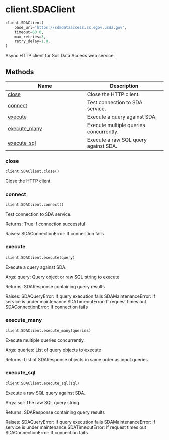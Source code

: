 # client.SDAClient { #soildb.client.SDAClient }

```python
client.SDAClient(
    base_url='https://sdmdataaccess.sc.egov.usda.gov',
    timeout=60.0,
    max_retries=3,
    retry_delay=1.0,
)
```

Async HTTP client for Soil Data Access web service.

## Methods

| Name | Description |
| --- | --- |
| [close](#soildb.client.SDAClient.close) | Close the HTTP client. |
| [connect](#soildb.client.SDAClient.connect) | Test connection to SDA service. |
| [execute](#soildb.client.SDAClient.execute) | Execute a query against SDA. |
| [execute_many](#soildb.client.SDAClient.execute_many) | Execute multiple queries concurrently. |
| [execute_sql](#soildb.client.SDAClient.execute_sql) | Execute a raw SQL query against SDA. |

### close { #soildb.client.SDAClient.close }

```python
client.SDAClient.close()
```

Close the HTTP client.

### connect { #soildb.client.SDAClient.connect }

```python
client.SDAClient.connect()
```

Test connection to SDA service.

Returns:
    True if connection successful

Raises:
    SDAConnectionError: If connection fails

### execute { #soildb.client.SDAClient.execute }

```python
client.SDAClient.execute(query)
```

Execute a query against SDA.

Args:
    query: Query object or raw SQL string to execute

Returns:
    SDAResponse containing query results

Raises:
    SDAQueryError: If query execution fails
    SDAMaintenanceError: If service is under maintenance
    SDATimeoutError: If request times out
    SDAConnectionError: If connection fails

### execute_many { #soildb.client.SDAClient.execute_many }

```python
client.SDAClient.execute_many(queries)
```

Execute multiple queries concurrently.

Args:
    queries: List of query objects to execute

Returns:
    List of SDAResponse objects in same order as input queries

### execute_sql { #soildb.client.SDAClient.execute_sql }

```python
client.SDAClient.execute_sql(sql)
```

Execute a raw SQL query against SDA.

Args:
    sql: The raw SQL query string.

Returns:
    SDAResponse containing query results

Raises:
    SDAQueryError: If query execution fails
    SDAMaintenanceError: If service is under maintenance
    SDATimeoutError: If request times out
    SDAConnectionError: If connection fails